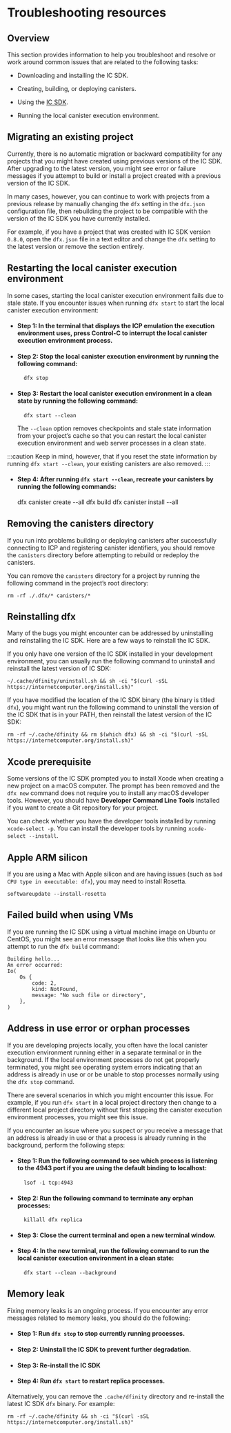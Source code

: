 # Troubleshooting resources

## Overview

This section provides information to help you troubleshoot and resolve or work around common issues that are related to the following tasks:

-   Downloading and installing the IC SDK.

-   Creating, building, or deploying canisters.

-   Using the [IC SDK](/docs/current/developer-docs/getting-started/install/).

-   Running the local canister execution environment.

## Migrating an existing project

Currently, there is no automatic migration or backward compatibility for any projects that you might have created using previous versions of the IC SDK. After upgrading to the latest version, you might see error or failure messages if you attempt to build or install a project created with a previous version of the IC SDK.

In many cases, however, you can continue to work with projects from a previous release by manually changing the `dfx` setting in the `dfx.json` configuration file, then rebuilding the project to be compatible with the version of the IC SDK you have currently installed.

For example, if you have a project that was created with IC SDK version `0.8.0`, open the `dfx.json` file in a text editor and change the `dfx` setting to the latest version or remove the section entirely.

## Restarting the local canister execution environment

In some cases, starting the local canister execution environment fails due to stale state. If you encounter issues when running `dfx start` to start the local canister execution environment:

- #### Step 1:  In the terminal that displays the ICP emulation the execution environment uses, press Control-C to interrupt the local canister execution environment process.

- #### Step 2:  Stop the local canister execution environment by running the following command:

        dfx stop

- #### Step 3:  Restart the local canister execution environment in a clean state by running the following command:

        dfx start --clean

    The `--clean` option removes checkpoints and stale state information from your project’s cache so that you can restart the local canister execution environment and web server processes in a clean state.

:::caution
Keep in mind, however, that if you reset the state information by running `dfx start --clean`, your existing canisters are also removed.
:::

- #### Step 4: After running `dfx start --clean`, recreate your canisters by running the following commands:

    dfx canister create --all
    dfx build
    dfx canister install --all

## Removing the canisters directory

If you run into problems building or deploying canisters after successfully connecting to ICP and registering canister identifiers, you should remove the `canisters` directory before attempting to rebuild or redeploy the canisters.

You can remove the `canisters` directory for a project by running the following command in the project’s root directory:

    rm -rf ./.dfx/* canisters/*

## Reinstalling dfx

Many of the bugs you might encounter can be addressed by uninstalling and reinstalling the IC SDK. Here are a few ways to reinstall the IC SDK.

If you only have one version of the IC SDK installed in your development environment, you can usually run the following command to uninstall and reinstall the latest version of IC SDK:

    ~/.cache/dfinity/uninstall.sh && sh -ci "$(curl -sSL https://internetcomputer.org/install.sh)"

If you have modified the location of the IC SDK binary (the binary is titled `dfx`), you might want run the following command to uninstall the version of the IC SDK that is in your PATH, then reinstall the latest version of the IC SDK:

    rm -rf ~/.cache/dfinity && rm $(which dfx) && sh -ci "$(curl -sSL https://internetcomputer.org/install.sh)"

## Xcode prerequisite

Some versions of the IC SDK prompted you to install Xcode when creating a new project on a macOS computer. The prompt has been removed and the `dfx new` command does not require you to install any macOS developer tools. However, you should have **Developer Command Line Tools** installed if you want to create a Git repository for your project.

You can check whether you have the developer tools installed by running `xcode-select -p`. You can install the developer tools by running `xcode-select --install`.

## Apple ARM silicon
If you are using a Mac with Apple silicon and are having issues (such as `bad CPU type in executable: dfx`), you may need to install Rosetta.

```shell
softwareupdate --install-rosetta 
```

## Failed build when using VMs

If you are running the IC SDK using a virtual machine image on Ubuntu or CentOS, you might see an error message that looks like this when you attempt to run the `dfx build` command:

    Building hello...
    An error occurred:
    Io(
        Os {
            code: 2,
            kind: NotFound,
            message: "No such file or directory",
        },
    )

## Address in use error or orphan processes

If you are developing projects locally, you often have the local canister execution environment running either in a separate terminal or in the background. If the local environment processes do not get properly terminated, you might see operating system errors indicating that an address is already in use or or be unable to stop processes normally using the `dfx stop` command.

There are several scenarios in which you might encounter this issue. For example, if you run `dfx start` in a local project directory then change to a different local project directory without first stopping the canister execution environment processes, you might see this issue.

If you encounter an issue where you suspect or you receive a message that an address is already in use or that a process is already running in the background, perform the following steps:

- #### Step 1:  Run the following command to see which process is listening to the 4943 port if you are using the default binding to localhost:

        lsof -i tcp:4943

- #### Step 2:  Run the following command to terminate any orphan processes:

        killall dfx replica

- #### Step 3:  Close the current terminal and open a new terminal window.

- #### Step 4:  In the new terminal, run the following command to run the local canister execution environment in a clean state:

        dfx start --clean --background

## Memory leak

Fixing memory leaks is an ongoing process. If you encounter any error messages related to memory leaks, you should do the following:

- #### Step 1:  Run `dfx stop` to stop currently running processes.

- #### Step 2:  Uninstall the IC SDK to prevent further degradation.

- #### Step 3:  Re-install the IC SDK

- #### Step 4:  Run `dfx start` to restart replica processes.

Alternatively, you can remove the `.cache/dfinity` directory and re-install the latest IC SDK `dfx` binary. For example:

    rm -rf ~/.cache/dfinity && sh -ci "$(curl -sSL https://internetcomputer.org/install.sh)"
